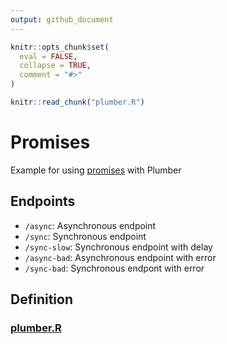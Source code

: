 ```yaml
---
output: github_document
---
```


<!-- README.md is generated from README.Rmd. Please edit that file -->

```r
knitr::opts_chunk$set(
  eval = FALSE,
  collapse = TRUE,
  comment = "#>"
)

knitr::read_chunk("plumber.R")
```

# Promises

Example for using [promises](https://rstudio.github.io/promises/) with Plumber

## Endpoints

-   `/async`: Asynchronous endpoint
-   `/sync`: Synchronous endpoint
-   `/sync-slow`: Synchronous endpoint with delay
-   `/async-bad`: Asynchronous endpoint with error
-   `/sync-bad`: Synchronous endpont with error

## Definition

### [plumber.R](plumber.R)

```r
```
